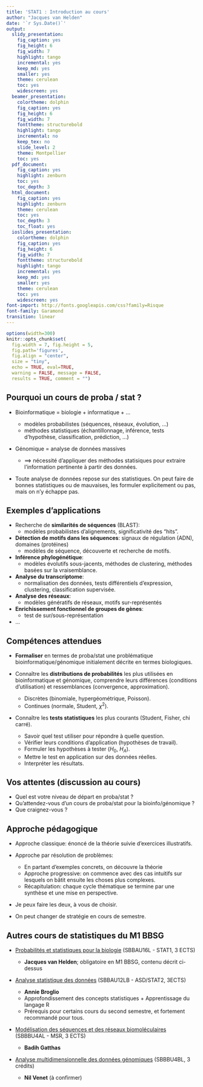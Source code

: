 ```yaml
---
title: 'STAT1 : Introduction au cours'
author: "Jacques van Helden"
date: '`r Sys.Date()`'
output:
  slidy_presentation:
    fig_caption: yes
    fig_height: 6
    fig_width: 7
    highlight: tango
    incremental: yes
    keep_md: yes
    smaller: yes
    theme: cerulean
    toc: yes
    widescreen: yes
  beamer_presentation:
    colortheme: dolphin
    fig_caption: yes
    fig_height: 6
    fig_width: 7
    fonttheme: structurebold
    highlight: tango
    incremental: no
    keep_tex: no
    slide_level: 2
    theme: Montpellier
    toc: yes
  pdf_document:
    fig_caption: yes
    highlight: zenburn
    toc: yes
    toc_depth: 3
  html_document:
    fig_caption: yes
    highlight: zenburn
    theme: cerulean
    toc: yes
    toc_depth: 3
    toc_float: yes
  ioslides_presentation:
    colortheme: dolphin
    fig_caption: yes
    fig_height: 6
    fig_width: 7
    fonttheme: structurebold
    highlight: tango
    incremental: yes
    keep_md: yes
    smaller: yes
    theme: cerulean
    toc: yes
    widescreen: yes
font-import: http://fonts.googleapis.com/css?family=Risque
font-family: Garamond
transition: linear
---
```


```r
options(width=300)
knitr::opts_chunk$set(
  fig.width = 7, fig.height = 5, 
  fig.path='figures',
  fig.align = "center", 
  size = "tiny", 
  echo = TRUE, eval=TRUE, 
  warning = FALSE, message = FALSE, 
  results = TRUE, comment = "")
```


## Pourquoi un cours de proba / stat ?

- Bioinformatique = biologie + informatique + ...

    - modèles probabilistes (séquences, réseaux, évolution, ...)
    - méthodes statistiques (échantillonnage, inférence, tests d'hypothèse, classification, prédiction, ...)
    
- Génomique = analyse de données massives 

    - $\implies$ nécessité d'appliquer des méthodes statisiques pour extraire l'information pertinente à partir des données.

- Toute analyse de données repose sur des statistiques. On peut faire de bonnes statistiques ou de mauvaises, les formuler explicitement ou pas, mais on n'y échappe pas. 

## Exemples d'applications

- Recherche de **similarités de séquences** (BLAST): 
    - modèles probabilistes d'alignements, significativité des "hits". 
- **Détection de motifs dans les séquences**: signaux de régulation (ADN), domaines (protéines)
    - modèles de séquence, découverte et recherche de motifs.
- **Inférence phylogénétique**: 
    - modèles évolutifs sous-jacents, méthodes de clustering, méthodes basées sur la vraisemblance. 
- **Analyse du transcriptome**: 
    - normalisation des données, tests différentiels d'expression, clustering, classification supervisée.
- **Analyse des réseaux**: 
    - modèles génératifs de réseaux, motifs sur-représentés
- **Enrichissement fonctionnel de groupes de gènes**: 
    - test de sur/sous-représentation
- ...


## Compétences attendues

- **Formaliser** en termes de proba/stat une problématique bioinformatique/génomique initialement décrite en termes biologiques. 

- Connaître les **distributions de probabilités** les plus utilisées en bioinformatique et génomique, comprendre leurs différences (conditions d'utilisation) et ressemblances (convergence, approximation).  

    - Discrètes (binomiale, hypergéométrique, Poisson).
    - Continues (normale, Student, $\chi^2$).

- Connaître les **tests statistiques** les plus courants (Student, Fisher, chi carré). 

    - Savoir quel test utiliser pour répondre à quelle question. 
    - Vérifier leurs conditions d'application (hypothèses de travail). 
    - Formuler les hypothèses à tester ($H_0$, $H_A$).
    - Mettre le test en application sur des données réelles. 
    - Interpréter les résultats. 


## Vos attentes (discussion au cours)

- Quel est votre niveau de départ en proba/stat ?
- Qu'attendez-vous d'un cours de proba/stat pour la bioinfo/génomique ?
- Que craignez-vous ?


## Approche pédagogique

- Approche classique: énoncé de la théorie suivie d'exercices illustratifs. 

- Approche par résolution de problèmes: 

    - En partant d'exemples concrets, on découvre la théorie
    - Approche progressive: on commence avec des cas intuitifs sur lesquels on bâtit ensuite les choses plus complexes.
    - Récapitulation: chaque cycle thématique se termine par une synthèse et une mise en perspective. 

- Je peux faire les deux, à vous de choisir.

- On peut changer de stratégie en cours de semestre. 

## Autres cours de statistiques du M1 BBSG

- [Probabilités et statistiques pour la biologie](http://biologie.univ-mrs.fr/masterBBSG/index.php/fr/stages/m1/157-module-14.html) (SBBAU16L - STAT1, 3 ECTS)

    - **Jacques van Helden**; obligatoire en M1 BBSG, contenu décrit ci-dessus

- [Analyse statistique des données](http://biologie.univ-mrs.fr/masterBBSG/index.php/fr/stages/m1/166-module-35.html) (SBBAU12LB  - ASD/STAT2, 3ECTS)
    - **Annie Broglio**
    - Approfondissement des concepts statistiques + Apprentissage du langage R
    - Prérequis pour certains cours du second semestre, et fortement recommandé pour tous. 

- [Modélisation des séquences et des réseaux biomoléculaires](http://biologie.univ-mrs.fr/masterBBSG/index.php/fr/stages/m1/177-module-63.html) (SBBBU4AL - MSR, 3 ECTS)

    - **Badih Gatthas**

- [Analyse multidimensionnelle des données génomiques](http://biologie.univ-mrs.fr/masterBBSG/index.php/fr/stages/m1/178-module-64.html) (SBBBU4BL, 3 crédits) 
    - **Nil Venet** (à confirmer)





